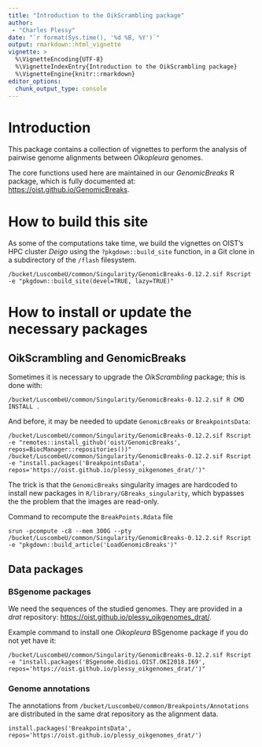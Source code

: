 ```yaml
---
title: "Introduction to the OikScrambling package"
author: 
 - "Charles Plessy"
date: "`r format(Sys.time(), '%d %B, %Y')`"
output: rmarkdown::html_vignette
vignette: >
  %\VignetteEncoding{UTF-8}
  %\VignetteIndexEntry{Introduction to the OikScrambling package}
  %\VignetteEngine{knitr::rmarkdown}
editor_options: 
  chunk_output_type: console
---
```


# Introduction

This package contains a collection of vignettes to perform the analysis of
pairwise genome alignments between _Oikopleura_ genomes.

The core functions used here are maintained in our _GenomicBreaks_ R package,
which is fully documented at: <https://oist.github.io/GenomicBreaks>.

# How to build this site

As some of the computations take time, we build the vignettes on OIST's HPC
cluster _Deigo_ using the `?pkgdown::build_site` function, in a Git clone in a
subdirectory of the `/flash` filesystem.

```
/bucket/LuscombeU/common/Singularity/GenomicBreaks-0.12.2.sif Rscript -e "pkgdown::build_site(devel=TRUE, lazy=TRUE)"
```

# How to install or update the necessary packages

## OikScrambling and GenomicBreaks

Sometimes it is necessary to upgrade the _OikScrambling_ package; this is done with:

```
/bucket/LuscombeU/common/Singularity/GenomicBreaks-0.12.2.sif R CMD INSTALL .
```

And before, it may be needed to update `GenomicBreaks` or `BreakpointsData`:

```
/bucket/LuscombeU/common/Singularity/GenomicBreaks-0.12.2.sif Rscript -e "remotes::install_github('oist/GenomicBreaks', repos=BiocManager::repositories())"
/bucket/LuscombeU/common/Singularity/GenomicBreaks-0.12.2.sif Rscript -e "install.packages('BreakpointsData', repos='https://oist.github.io/plessy_oikgenomes_drat/')"
```

The trick is that the `GenomicBreaks` singularity images are hardcoded to
install new packages in `R/library/GBreaks_singularity`, which bypasses the
the problem that the images are read-only.

Command to recompute the `BreakPoints.Rdata` file

```
srun -pcompute -c8 --mem 300G --pty /bucket/LuscombeU/common/Singularity/GenomicBreaks-0.12.2.sif Rscript -e "pkgdown::build_article('LoadGenomicBreaks')"
```

## Data packages

### BSgenome packages

We need the sequences of the studied genomes.  They are provided in a _drat_
repository: <https://oist.github.io/plessy_oikgenomes_drat/>.

Example command to install one _Oikopleura_ BSgenome package if you do not yet
have it:

```
/bucket/LuscombeU/common/Singularity/GenomicBreaks-0.12.2.sif Rscript -e "install.packages('BSgenome.Oidioi.OIST.OKI2018.I69', repos='https://oist.github.io/plessy_oikgenomes_drat/')"
```

### Genome annotations

The annotations from `/bucket/LuscombeU/common/Breakpoints/Annotations` are
distributed in the same drat repository as the alignment data.

```
install.packages('BreakpointsData', repos='https://oist.github.io/plessy_oikgenomes_drat/')
```
